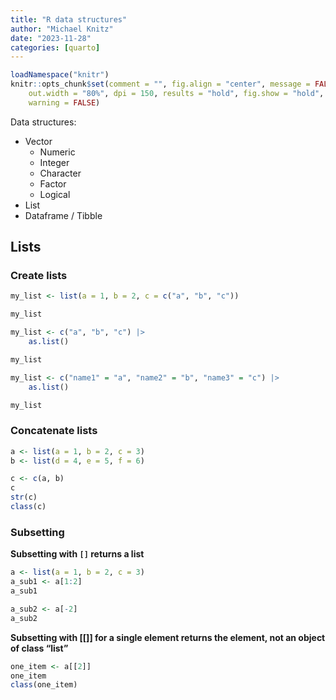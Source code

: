 ```yaml
---
title: "R data structures"
author: "Michael Knitz"
date: "2023-11-28"
categories: [quarto]
---
```


```r
loadNamespace("knitr")
knitr::opts_chunk$set(comment = "", fig.align = "center", message = FALSE,
    out.width = "80%", dpi = 150, results = "hold", fig.show = "hold",
    warning = FALSE)
```

Data structures:

- Vector
    - Numeric
    - Integer
    - Character
    - Factor
    - Logical
- List
- Dataframe / Tibble

## Lists

### Create lists

```r
my_list <- list(a = 1, b = 2, c = c("a", "b", "c"))

my_list
```

```r
my_list <- c("a", "b", "c") |>
    as.list()

my_list
```

```r
my_list <- c("name1" = "a", "name2" = "b", "name3" = "c") |>
    as.list()

my_list
```

### Concatenate lists

```r
a <- list(a = 1, b = 2, c = 3)
b <- list(d = 4, e = 5, f = 6)

c <- c(a, b)
c
str(c)
class(c)
```

### Subsetting

**Subsetting with `[]` returns a list**

```r
a <- list(a = 1, b = 2, c = 3)
a_sub1 <- a[1:2]
a_sub1
```

```r
a_sub2 <- a[-2]
a_sub2
```

**Subsetting with [[]] for a single element returns the element, not an object of class "list"**

```r
one_item <- a[[2]]
one_item
class(one_item)
```

